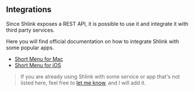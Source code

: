 ## Integrations

Since Shlink exposes a REST API, it is possible to use it and integrate it with third party services.

Here you will find official documentation on how to integrate Shlink with some popular apps.

* [Short Menu for Mac](/documentation/integrations/short-menu-mac)
* [Short Menu for iOS](/documentation/integrations/short-menu-ios)

> If you are already using Shlink with some service or app that's not listed here, feel free to [let me know](https://github.com/shlinkio/shlink.io/issues/new), and I will add it.

